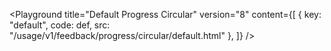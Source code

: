 

<Playground
  title="Default Progress Circular"
	version="8"
	content={[
		{ key: "default", code: def, src: "/usage/v1/feedback/progress/circular/default.html" },
	]}
/>
